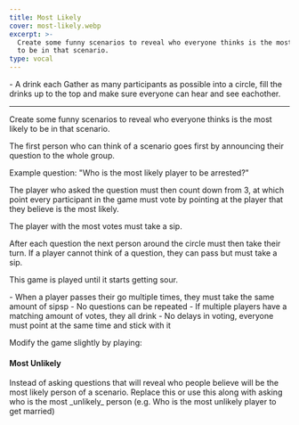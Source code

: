 ```yaml
---
title: Most Likely
cover: most-likely.webp
excerpt: >-
  Create some funny scenarios to reveal who everyone thinks is the most likely
  to be in that scenario.
type: vocal
---
```


<GameHero
  cover="/images/most-likely.webp"
  alt="Most Likely"
/>

<GameSection title="Equipment" icon="/images/liquor.webp">
-   A drink each
</GameSection>

<GameSection title="Setup" icon="/images/settings.webp">
Gather as many participants as possible into a circle, fill the drinks up to the top and make sure everyone can hear and see eachother.

* * *
</GameSection>

<GameSection title="Aim of the Game" icon="/images/target.webp">
<p>Create some funny scenarios to reveal who everyone thinks is the most likely to be in that scenario.</p>
</GameSection>

<GameSection title="How to Play" icon="/images/question.webp">
The first person who can think of a scenario goes first by announcing their question to the whole group.

Example question: "Who is the most likely player to be arrested?"

The player who asked the question must then count down from 3, at which point every participant in the game must vote by pointing at the player that they believe is the most likely.

The player with the most votes must take a sip.

After each question the next person around the circle must then take their turn. If a player cannot think of a question, they can pass but must take a sip.

This game is played until it starts getting sour.
</GameSection>

<GameSection title="Rules" icon="/images/rules.webp">
-   When a player passes their go multiple times, they must take the same amount of sipsp
-   No questions can be repeated
-   If multiple players have a matching amount of votes, they all drink
-   No delays in voting, everyone must point at the same time and stick with it
</GameSection>

<GameSection title="Special Edition" icon="/images/special.webp">

<p>Modify the game slightly by playing:</p>

<h4>Most Unlikely</h4>

<p>Instead of asking questions that will reveal who people believe will be the most likely person of a scenario. Replace this or use this along with asking who is the most _unlikely_ person (e.g. Who is the most unlikely player to get married)</p>
</GameSection>

<ShareButtons title="Most Likely" />

<FeedbackCard>
</FeedbackCard>
